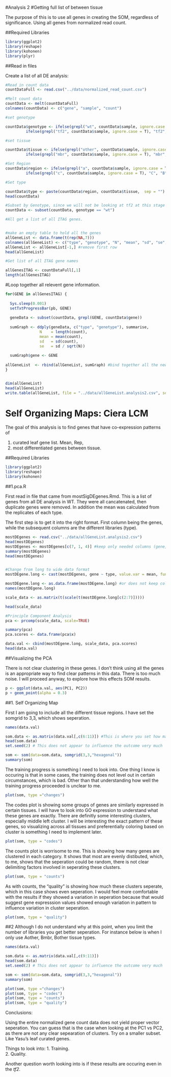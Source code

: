 #Analysis 2
#Getting full list of between tissue

The purpose of this is to use all genes in creating the SOM, regardless of significance.  Using all genes from normalized read count. 

##Required Libraries

```r
library(ggplot2)
library(reshape)
library(kohonen)
library(plyr)
```

##Read in files

Create a list of all DE analysis:

```r
#Read in count data
countDataFull <- read.csv("../data/normalized_read_count.csv")

#Melt count data
countData <- melt(countDataFull)
colnames(countData) <- c("gene", "sample", "count")

#set genotype

countData$genotype <- ifelse(grepl("wt", countData$sample, ignore.case = T), "wt", 
         ifelse(grepl("tf2", countData$sample, ignore.case = T), "tf2", "unknown"))

#set tissue

countData$tissue <- ifelse(grepl("other", countData$sample, ignore.case = T), "other", 
         ifelse(grepl("mbr", countData$sample, ignore.case = T), "mbr", "unknown"))

#Set Region
countData$region <- ifelse(grepl("a", countData$sample, ignore.case = T), "A", 
         ifelse(grepl("c", countData$sample, ignore.case = T), "C", "B"))

#Set type

countData$type <- paste(countData$region, countData$tissue,  sep = "")
head(countData)

#Subset by Genotype, since we will not be looking at tf2 at this stage
countData <- subset(countData, genotype == "wt")

#All get a list of all ITAG genes.


#make an empty table to hold all the genes
allGeneList <- data.frame(t(rep(NA,7)))
colnames(allGeneList) <- c("type", "genotype", "N", "mean", "sd", "se", "gene")
allGeneList <- allGeneList[-1,] #remove first row
head(allGeneList)

#Get list of all ITAG gene names 

allGenesITAG <- countDataFull[,1]
length(allGenesITAG)
```

#Loop together all relevent gene information.

```r

for(GENE in allGenesITAG) {
 
  Sys.sleep(0.001)
  setTxtProgressBar(pb, GENE)
  
  geneData <- subset(countData, grepl(GENE, countData$gene))
   
  sumGraph <- ddply(geneData, c("type", "genotype"), summarise,
               N    = length(count),
               mean = mean(count),
               sd   = sd(count),
               se   = sd / sqrt(N))
  
  sumGraph$gene <- GENE
  
allGeneList  <- rbind(allGeneList, sumGraph) #bind together all the new rows per loop. 
}


dim(allGeneList)
head(allGeneList)
write.table(allGeneList, file = "../data/allGeneList.analysis2.csv", sep = ",")
```

Self Organizing Maps: Ciera LCM 
========================================================

The goal of this analysis is to find genes that have co-expression patterns of 

1. curated leaf gene list. Mean, Rep,
2. most differentiated genes between tissue. 

##Required Libraries

```r
library(ggplot2)
library(reshape)
library(kohonen)
```

##1.pca.R

First read in file that came from mostSigDEgenes.Rmd.  This is a list of genes from all DE analysis in WT. They were all cancatenated, then duplicate genes were removed.  In addition the mean was calculated from the replicates of each type. 

The first step is to get it into the right format. First column being the genes, while the subsequent columns are the different libraries (type).

```r
mostDEgenes <- read.csv("../data/allGeneList.analysis2.csv")
head(mostDEgenes)
mostDEgenes <- mostDEgenes[c(7, 1, 4)] #keep only needed columns (gene, type, mean)
summary(mostDEgenes)
head(mostDEgenes)


#Change from long to wide data format
mostDEgene.long <- cast(mostDEgenes, gene ~ type, value.var = mean, fun.aggregate = "mean")  #why did I have to specify "mean" here? Are there duplicates of types? Double check later. 

mostDEgene.long <- as.data.frame(mostDEgene.long) #or does not keep column names during transformation. 
names(mostDEgene.long)

scale_data <- as.matrix(t(scale(t(mostDEgene.long[c(2:7)])))) 

head(scale_data)

#Principle Component Analysis
pca <- prcomp(scale_data, scale=TRUE) 

summary(pca) 
pca.scores <- data.frame(pca$x)

data.val <- cbind(mostDEgene.long, scale_data, pca.scores) 
head(data.val)
```


##Visualizing the PCA

There is not clear clustering in these genes. I don't think using all the genes is an appropriate way to find clear patterns in this data.  There is too much noise. I will proceed anyway, to explore how this effects SOM results.  

```r
p <- ggplot(data.val, aes(PC1, PC2))
p + geom_point(alpha = 0.3)
```

##1. Self Organizing Map

First I am going to include all the different tissue regions. I have set the somgrid to 3,3, which shows seperation. 

```r
names(data.val)

som.data <- as.matrix(data.val[,c(6:11)]) #This is where you set how many libraries are involved. 
head(som.data)
set.seed(2) # This does not appear to influence the outcome very much 

som <- som(data=som.data, somgrid(3,3,"hexagonal"))
summary(som)
```

The training progress is something I need to look into.  One thing I know is occuring is that in some cases, the training does not level out in certain circumstances, which is bad.  Other than that understanding how well the training progress proceeded is unclear to me. 

```r
plot(som, type ="changes")
```

The codes plot is showing some groups of genes are similarly expressed in certain tissues. I will have to look into GO expression to understand what these genes are exactly. There are definitly some interesting clusters, especially middle left cluster.  I will be interesting the exact pattern of these genes, so visualizing across all tissues and preferentially coloring based on cluster is something I need to implement later. 

```r
plot(som, type = "codes")
```

The counts plot is worrisome to me. This is showing how many genes are clustered in each category.  It shows that most are evenly distibuted, which, to me, shows that the seperation could be random, there is not clear delimiting factors involved in seperating these clusters. 

```r
plot(som, type = "counts")
```

As with counts, the "quality" is showing how much these clusters seperate, which in this case shows even seperation.  I would feel more comfortable with the results if they showed a variation in seperation because that would suggest gene expresssion values showed enough variation in pattern to influence variation in cluster seperation. 
```r
plot(som, type = "quality")
```

##2
Although I do not understand why at this point, when you limit the number of libraries you get better seperation.  For instance below is when I only use Aother, Bmbr, Bother tissue types. 

```r
names(data.val)

som.data <- as.matrix(data.val[,c(9:11)]) 
head(som.data)
set.seed(2) # This does not appear to influence the outcome very much 

som <- som(data=som.data, somgrid(3,3,"hexagonal"))
summary(som)
```

```r
plot(som, type ="changes")
plot(som, type = "codes")
plot(som, type = "counts")
plot(som, type = "quality")
```

Conclusions:

Using the entire normalized gene count data does not yield proper vector seperation. You can guess that is the case when looking at the PC1 vs PC2, as there are not any clear sepearation of clusters.  Try on a smaller subset.  Like Yasu's leaf curated genes. 

Things to look into:
1. Training.  
2. Quality. 

Another question worth looking into is if these results are occuring even in the *tf2*.
